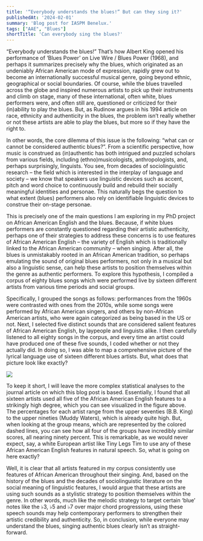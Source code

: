 ```yaml
---
title: '“Everybody understands the blues!” But can they sing it?'
publishedAt: '2024-02-01'
summary: 'Blog post for IASPM Benelux.'
tags: ["AAE", "Blues"]
shortTitle: 'Can everybody sing the blues?'
---
```


“Everybody understands the blues!” That’s how Albert King opened his performance of ‘Blues Power’ on Live Wire / Blues Power (1968), and perhaps it summarizes precisely why the blues, which originated as an undeniably African American mode of expression, rapidly grew out to become an internationally successful musical genre, going beyond ethnic, geographical or social boundaries. Of course, while the blues travelled across the globe and inspired numerous artists to pick up their instruments and climb on stage, many of these international, often white, blues performers were, and often still are, questioned or criticized for their (in)ability to play the blues. But, as Rudinow argues in his 1994 article on race, ethnicity and authenticity in the blues, the problem isn’t really whether or not these artists are able to play the blues, but more so if they have the right to.

In other words, the core dilemma of this issue is the following: “what can or cannot be considered authentic blues?”. From a scientific perspective, how music is construed as (in)authentic has both intrigued and puzzled scholars from various fields, including (ethno)musicologists, anthropologists, and, perhaps surprisingly, linguists. You see, from decades of sociolinguistic research – the field which is interested in the interplay of language and society – we know that speakers use linguistic devices such as accent, pitch and word choice to continuously build and rebuild their socially meaningful identities and personae. This naturally begs the question to what extent (blues) performers also rely on identifiable linguistic devices to construe their on-stage personae.

This is precisely one of the main questions I am exploring in my PhD project on African American English and the blues. Because, if white blues performers are constantly questioned regarding their artistic authenticity, perhaps one of their strategies to address these concerns is to use features of African American English – the variety of English which is traditionally linked to the African American community – when singing. After all, the blues is unmistakably rooted in an African American tradition, so perhaps emulating the sound of original blues performers, not only in a musical but also a linguistic sense, can help these artists to position themselves within the genre as authentic performers. To explore this hypothesis, I compiled a corpus of eighty blues songs which were performed live by sixteen different artists from various time periods and social groups.

Specifically, I grouped the songs as follows: performances from the 1960s were contrasted with ones from the 2010s, while some songs were performed by African American singers, and others by non-African American artists, who were again categorized as being based in the US or not. Next, I selected five distinct sounds that are considered salient features of African American English, by laypeople and linguists alike. I then carefully listened to all eighty songs in the corpus, and every time an artist could have produced one of these five sounds, I coded whether or not they actually did. In doing so, I was able to map a comprehensive picture of the lyrical language use of sixteen different blues artists. But, what does that picture look like exactly?

<Image rounded width={600} height={400} caption="AAE Means" src="/blog/everybody-understands-the-blues/rdt_iaspm_blog_post_figure.png" />

To keep it short, I will leave the more complex statistical analyses to the journal article on which this blog post is based. Essentially, I found that all sixteen artists used all five of the African American English features to a strikingly high degree, which you can see visualized in the figure above. The percentages for each artist range from the upper seventies (B.B. King) to the upper nineties (Muddy Waters), which is already quite high. But, when looking at the group means, which are represented by the colored dashed lines, you can see how all four of the groups have incredibly similar scores, all nearing ninety percent. This is remarkable, as we would never expect, say, a white European artist like Tiny Legs Tim to use any of these African American English features in natural speech. So, what is going on here exactly? 

Well, it is clear that all artists featured in my corpus consistently use features of African American throughout their singing. And, based on the history of the blues and the decades of sociolinguistic literature on the social meaning of linguistic features, I would argue that these artists are using such sounds as a stylistic strategy to position themselves within the genre. In other words, much like the melodic strategy to target certain ‘blue’ notes like the ♭3, ♭5 and ♭7 over major chord progressions, using these speech sounds may help contemporary performers to strengthen their artistic credibility and authenticity. So, in conclusion, while everyone may understand the blues, singing authentic blues clearly isn’t as straight-forward.
